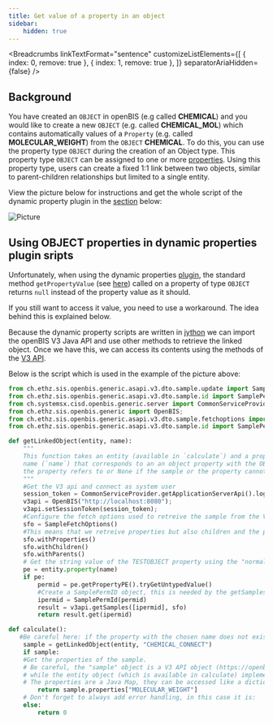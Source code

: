 ---
title: Get value of a property in an object
sidebar:
    hidden: true
---


<Breadcrumbs
  linkTextFormat="sentence"
  customizeListElements={[
    { index: 0, remove: true },
    { index: 1, remove: true },
  ]}
  separatorAriaHidden={false}
/>

## Background
You have created an `OBJECT` in openBIS (e.g called **CHEMICAL**) and you would like to create a new `OBJECT` (e.g. called **CHEMICAL_MOL**) which contains automatically values of a `Property` (e.g. called **MOLECULAR_WEIGHT**) from the `OBJECT` **CHEMICAL**. 
To do this, you can use the property type `OBJECT` during the creation of an Object type. This property type `OBJECT` can be assigned to one or more [properties](https://openbis.readthedocs.io/en/latest/user-documentation/general-admin-users/admins-documentation/new-entity-type-registration.html). Using this property type, users can create a fixed 1:1 link between two objects, similar to parent-children relationships but limited to a single entity. 

View the picture below for instructions and get the whole script of the dynamic property plugin in the [section](#using-object-properties-in-dynamic-properties-plugin-sripts) below:

![Picture](src/assets/openBIS/Bild/Property_type_Object.png)


## Using OBJECT properties in dynamic properties plugin sripts

Unfortunately, when using the dynamic properties [plugin](https://openbis.readthedocs.io/en/latest/user-documentation/general-admin-users/properties-handled-by-scripts.html#dynamic-properties), the standard method `getPropertyValue` (see [here](https://openbis.ch/javadoc/20.10.x/javadoc-dynamic-api/ch/systemsx/cisd/openbis/generic/shared/hotdeploy_plugins/api/IEntityPropertyAdaptor.html)) called on a property of type `OBJECT` returns `null` instead of the property value as it should. 

If you still want to access it value, you need to use a workaround. The idea behind this is explained below.

Because the dynamic property scripts are written in [jython](https://www.jython.org/) we can import the openBIS V3 Java API and use other methods to retrieve the linked object. Once we have this, we can access its contents using the methods of the [V3 API](https://openbis.ch/javadoc/20.10.x/javadoc-api-v3/index.html).

Below is the script which is used in the example of the picture above:

```python
from ch.ethz.sis.openbis.generic.asapi.v3.dto.sample.update import SampleUpdate;
from ch.ethz.sis.openbis.generic.asapi.v3.dto.sample.id import SamplePermId;
from ch.systemsx.cisd.openbis.generic.server import CommonServiceProvider;
from ch.ethz.sis.openbis.generic import OpenBIS;
from ch.ethz.sis.openbis.generic.asapi.v3.dto.sample.fetchoptions import SampleFetchOptions;
from ch.ethz.sis.openbis.generic.asapi.v3.dto.sample.id import SamplePermId

def getLinkedObject(entity, name):
    """
    This function takes an entity (available in `calculate`) and a property 
    name (`name`) that corresponds to an an object property with the OBJECT type and returns a V3 API Sample object corresponding to the object
    the property refers to or None if the sample or the property cannot be found
    """
    #Get the V3 api and connect as system user
    session_token = CommonServiceProvider.getApplicationServerApi().loginAsSystem();
    v3api = OpenBIS("http://localhost:8080");
    v3api.setSessionToken(session_token);
    #Configure the fetch options used to retreive the sample from the V3 API
    sfo = SampleFetchOptions()
    #This means that we retreive properties but also children and the parents of the object the property links to
    sfo.withProperties()
    sfo.withChildren()
    sfo.withParents()
    # Get the string value of the TESTOBJECT property using the "normal" dynamic property API
    pe = entity.property(name)
    if pe:
        permid = pe.getPropertyPE().tryGetUntypedValue()
        #Create a SamplePermID object, this is needed by the getSamples method of the V3 API
        ipermid = SamplePermId(permid)
        result = v3api.getSamples([ipermid], sfo)
        return result.get(ipermid)

def calculate():
   #Be careful here: if the property with the chosen name does not exist, sample is None
    sample = getLinkedObject(entity, "CHEMICAL_CONNECT")
    if sample:
    #Get the properties of the sample. 
    # Be careful, the "sample" object is a V3 API object (https://openbis.ch/javadoc/20.10.x/javadoc-api-v3/ch/ethz/sis/openbis/generic/asapi/v3/dto/sample/Sample.html)
    # while the entity object (which is available in calculate) implements IEntityPropertyAdapter (https://openbis.ch/javadoc/20.10.x/javadoc-dynamic-api/ch/systemsx/cisd/openbis/generic/shared/hotdeploy_plugins/api/IEntityPropertyAdaptor.html)
    # The properties are a Java Map, they can be accessed like a dictionary using []
        return sample.properties["MOLECULAR_WEIGHT"]
    # Don't forget to always add error handling, in this case it is:
    else:
        return 0
```


